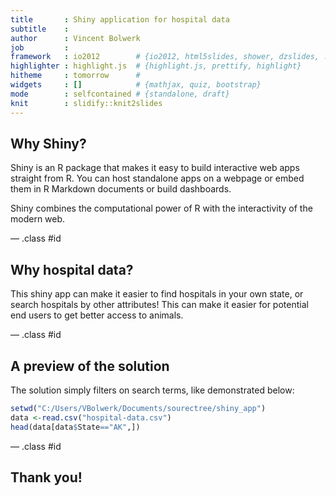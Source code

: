 ```yaml
---
title       : Shiny application for hospital data
subtitle    : 
author      : Vincent Bolwerk
job         : 
framework   : io2012        # {io2012, html5slides, shower, dzslides, ...}
highlighter : highlight.js  # {highlight.js, prettify, highlight}
hitheme     : tomorrow      # 
widgets     : []            # {mathjax, quiz, bootstrap}
mode        : selfcontained # {standalone, draft}
knit        : slidify::knit2slides
---
```


## Why Shiny?

Shiny is an R package that makes it easy to build interactive web apps straight from R. You can host standalone apps on a webpage or embed them in R Markdown documents or build dashboards.

Shiny combines the computational power of R with the interactivity of the modern web.

--- .class #id 

## Why hospital data?

This shiny app can make it easier to find hospitals in your own state, or search hospitals by other attributes!
This can make it easier for potential end users to get better access to animals.

--- .class #id 

## A preview of the solution
The solution simply filters on search terms, like demonstrated below:
```r
setwd("C:/Users/VBolwerk/Documents/sourectree/shiny_app")
data <-read.csv("hospital-data.csv")
head(data[data$State=="AK",])
```

--- .class #id 

## Thank you!




